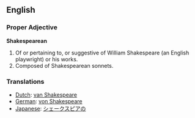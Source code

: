 ==English==

===Proper Adjective===
'''Shakespearean'''

#Of or pertaining to, or suggestive of William Shakespeare (an English playwright) or his works.
#Composed of Shakespearean sonnets.

===Translations===

*[[Dutch]]: [[van Shakespeare]]
*[[German]]: [[von Shakespeare]]
*[[Japanese]]: [[シェークスピアの]]